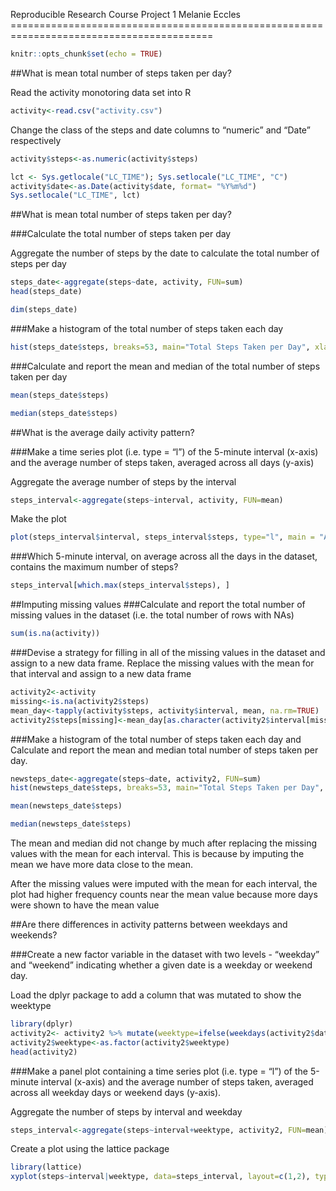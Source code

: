 Reproducible Research Course Project 1
Melanie Eccles
=========================================================================================
```r
knitr::opts_chunk$set(echo = TRUE)
```
##What is mean total number of steps taken per day?

Read the activity monotoring data set into R
```r
activity<-read.csv("activity.csv")
```

Change the class of the steps and date columns to "numeric" and "Date" respectively
```r
activity$steps<-as.numeric(activity$steps)

lct <- Sys.getlocale("LC_TIME"); Sys.setlocale("LC_TIME", "C")
activity$date<-as.Date(activity$date, format= "%Y%m%d")
Sys.setlocale("LC_TIME", lct)
```

##What is mean total number of steps taken per day?

###Calculate the total number of steps taken per day

Aggregate the number of steps by the date to calculate the total number of steps per day
```r
steps_date<-aggregate(steps~date, activity, FUN=sum)
head(steps_date)
```
```r
dim(steps_date)
```

###Make a histogram of the total number of steps taken each day
```r
hist(steps_date$steps, breaks=53, main="Total Steps Taken per Day", xlab="Daily Total Steps", col="blue")
```

###Calculate and report the mean and median of the total number of steps taken per day
```r
mean(steps_date$steps)
```
```r
median(steps_date$steps)
```

##What is the average daily activity pattern?

###Make a time series plot (i.e. type = "l") of the 5-minute interval (x-axis) and the average number of steps taken, averaged across all days (y-axis)

Aggregate the average number of steps by the interval
```r
steps_interval<-aggregate(steps~interval, activity, FUN=mean)
```

Make the plot
```r
plot(steps_interval$interval, steps_interval$steps, type="l", main = "Average Daily Activity Pattern", xlab="5 min interval", ylab="Average Steps")
```

###Which 5-minute interval, on average across all the days in the dataset, contains the maximum number of steps?

```r
steps_interval[which.max(steps_interval$steps), ]
```

##Imputing missing values
###Calculate and report the total number of missing values in the dataset (i.e. the total number of rows with NAs)
```r
sum(is.na(activity))
```

###Devise a strategy for filling in all of the missing values in the dataset and assign to a new data frame. 
Replace the missing values with the mean for that interval and assign to a new data frame
```r
activity2<-activity
missing<-is.na(activity2$steps)
mean_day<-tapply(activity$steps, activity$interval, mean, na.rm=TRUE)
activity2$steps[missing]<-mean_day[as.character(activity2$interval[missing])]
```

###Make a histogram of the total number of steps taken each day and Calculate and report the mean and median total number of steps taken per day.

```r
newsteps_date<-aggregate(steps~date, activity2, FUN=sum)
hist(newsteps_date$steps, breaks=53, main="Total Steps Taken per Day", xlab="Daily Total Steps", col="blue")
```

```r
mean(newsteps_date$steps)
```

```r
median(newsteps_date$steps)
```

The mean and median did not change by much after replacing the missing values with the mean for each interval. This is because by imputing the mean we have more data close to the mean.

After the missing values were imputed with the mean for each interval, the plot had higher frequency counts near the mean value because more days were shown to have the mean value

##Are there differences in activity patterns between weekdays and weekends?

###Create a new factor variable in the dataset with two levels - "weekday" and "weekend" indicating whether a given date is a weekday or weekend day.

Load the dplyr package to add a column that was mutated to show the weektype
```r
library(dplyr)
activity2<- activity2 %>% mutate(weektype=ifelse(weekdays(activity2$date)=="Saturday"|weekdays(activity2$date)=="Sunday", "Weekend", "Weekday"))
activity2$weektype<-as.factor(activity2$weektype)
head(activity2)
```


###Make a panel plot containing a time series plot (i.e. type = "l") of the 5-minute interval (x-axis) and the average number of steps taken, averaged across all weekday days or weekend days (y-axis).

Aggregate the number of steps by interval and weekday
```r
steps_interval<-aggregate(steps~interval+weektype, activity2, FUN=mean)
```

Create a plot using the lattice package
```r
library(lattice)
xyplot(steps~interval|weektype, data=steps_interval, layout=c(1,2), type="l", main="Average Number of Steps Taken per Interval by Day", xlab="Interval", ylab="Average Steps")
```

